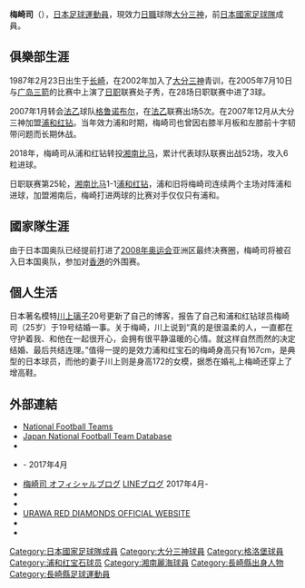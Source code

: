 {{Infobox football biography
|name=梅崎司
|image=
|fullname=梅崎司
|birth_date={{Birth date and age|1987|2|23}}
|cityofbirth=[[長崎縣|長崎縣]][[諫早市|諫早市]]
|countryofbirth={{JPN}}
|height=1.67 m
|position=[[中场|中场]]
|currentclub=[[大分三神|大分三神]]
|clubnumber = 27
|years1=2005–2007
|clubs1=[[大分三神|大分三神]]
|caps1=47
|goals1=5
|years2=2007
|clubs2=→[[格洛堡足球會|格洛堡]]
|caps2=5
|goals2=0
|years3=2008–2017
|clubs3=[[浦和紅鑽|浦和紅鑽]]
|caps3=200
|goals3=25
|years4=2018–2021
|clubs4=[[湘南比馬|湘南比馬]]
|caps4=56
|goals4=6
|years5=2021–
|clubs5=[[大分三神|大分三神]]
|caps5=0
|goals5=0
| nationalyears1 = 2005–2007 
| nationalteam1 = [[日本20歲以下足球代表隊|日本U-20]] 
| nationalcaps1 = 11 
| nationalgoals1 = 3
| nationalyears2 = 2008      
| nationalteam2 = [[日本23歲以下足球代表隊|日本U-23]] 
| nationalcaps2 = 3  
| nationalgoals2 = 1
|nationalyears3=2006
|nationalteam3=[[日本國家足球隊|日本]]
|nationalcaps3=1
|nationalgoals3=0
| pcupdate       = 2021年7月17日
| ntupdate       = 2009年8月21日
}}
'''梅崎司'''（{{Bd|1987年|2月23日||}}），[[日本|日本]][[足球|足球]][[運動員|運動員]]，現效力[[日本職業足球聯賽|日職]]球隊[[大分三神|大分三神]]，前[[日本國家足球隊|日本國家足球隊]]成員。

==俱樂部生涯==
1987年2月23日出生于[[长崎|长崎]]，在2002年加入了[[大分三神|大分三神]]青训，在2005年7月10日与[[广岛三箭|广岛三箭]]的比赛中上演了[[日职|日职]]联赛处子秀，在28场日职联赛中进了3球。

2007年1月转会[[法乙|法乙]]球队[[格鲁诺布尔|格鲁诺布尔]]，在[[法乙|法乙]]联赛出场5次。在2007年12月从大分三神加盟[[浦和红钻|浦和红钻]]。当年效力浦和时期，梅崎司也曾因右膝半月板和左膝前十字韧带问题而长期休战。

2018年，梅崎司从浦和红钻转投[[湘南比马|湘南比马]]，累计代表球队联赛出战52场，攻入6粒进球。

日职联赛第25轮，[[湘南比马|湘南比马]]1-1[[浦和红钻|浦和红钻]]，浦和旧将梅崎司连续两个主场对阵浦和进球，加盟湘南后，梅崎打进两球的比赛对手仅仅只有浦和。

==國家隊生涯==
由于日本国奥队已经提前打进了[[2008年奥运会|2008年奥运会]]亚洲区最终决赛圈，梅崎司将被召入日本国奥队，参加对[[香港|香港]]的外围赛。

==個人生活==
日本著名模特[[川上璃子|川上璃子]]20号更新了自己的博客，报告了自己和浦和红钻球员梅崎司（25岁）于19号结婚一事。关于梅崎，川上说到“真的是很温柔的人，一直都在守护着我、和他在一起很开心，会拥有很平静温暖的心情。就这样自然而然的决定结婚、最后共结连理。”值得一提的是效力浦和红宝石的梅崎身高只有167cm，是典型的日本球员，而他的妻子川上则是身高172的女模，据悉在婚礼上梅崎还穿上了增高鞋。

==外部連結==
{{Reflist}}
*[http://www.national-football-teams.com/v2/player.php?id=16369 National Football Teams] {{Wayback|url=http://www.national-football-teams.com/v2/player.php?id=16369 |date=20121018034212 }}
*[https://web.archive.org/web/20130922133610/http://www.japannationalfootballteam.com/en/players/umesaki_tsukasa.html Japan National Football Team Database]
* {{Official|https://www.urawa-reds.co.jp/players/%E6%A2%85%E5%B4%8E%E5%8F%B8/|name=浦和レッドダイヤモンズによる公式プロフィール}}
*{{Ameba ブログ|tsukasa-umesaki|梅崎司 オフィシャルブログ}} - 2017年4月
* [https://web.archive.org/web/20170607221633/https://lineblog.me/umesaki_tsukasa/ 梅崎司 オフィシャルブログ] [[LINE_(アプリケーション)|LINEブログ]] 2017年4月-
* {{Twitter|onima_7}}
* {{Instagram|umeman7}}
* [https://www.urawa-reds.co.jp/ URAWA RED DIAMONDS OFFICIAL WEBSITE] {{Wayback|url=https://www.urawa-reds.co.jp/ |date=20190403032923 }}
* {{FIFA player|268479}}{{en icon}}
* {{J.League player}}

{{DEFAULTSORT:Umesaki, Tsukasa}}
[[Category:日本國家足球隊成員|Category:日本國家足球隊成員]]
[[Category:大分三神球員|Category:大分三神球員]]
[[Category:格洛堡球員|Category:格洛堡球員]]
[[Category:浦和红宝石球员|Category:浦和红宝石球员]]
[[Category:湘南麗海球員|Category:湘南麗海球員]]
[[Category:長崎縣出身人物|Category:長崎縣出身人物]]
[[Category:長崎縣足球運動員|Category:長崎縣足球運動員]]